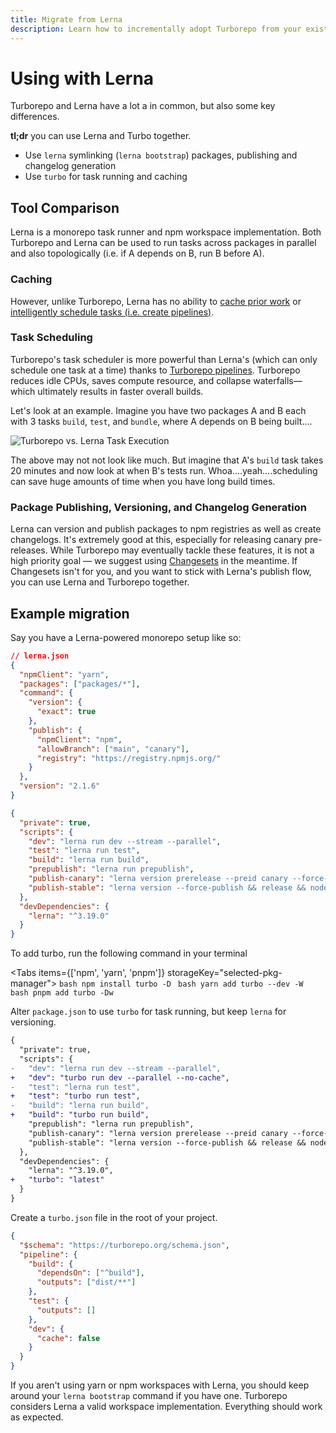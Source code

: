 ```yaml
---
title: Migrate from Lerna
description: Learn how to incrementally adopt Turborepo from your existing Lerna monorepo.
---
```


# Using with Lerna

Turborepo and Lerna have a lot a in common, but also some key differences.

**tl;dr** you can use Lerna and Turbo together.

- Use `lerna` symlinking (`lerna bootstrap`) packages, publishing and changelog generation
- Use `turbo` for task running and caching

## Tool Comparison

Lerna is a monorepo task runner and npm workspace implementation. Both Turborepo and Lerna can be used to run tasks across packages in parallel and also topologically (i.e. if A depends on B, run B before A).

### Caching

However, unlike Turborepo, Lerna has no ability to [cache prior work](../core-concepts/caching) or [intelligently schedule tasks (i.e. create pipelines)](../core-concepts/pipelines).

### Task Scheduling

Turborepo's task scheduler is more powerful than Lerna's (which can only schedule one task at a time) thanks to [Turborepo pipelines](../core-concepts/pipelines). Turborepo reduces idle CPUs, saves compute resource, and collapse waterfalls—which ultimately results in faster overall builds.

Let's look at an example. Imagine you have two packages A and B each with 3 tasks `build`, `test`, and `bundle`, where A depends on B being built....

![Turborepo vs. Lerna Task Execution](/images/docs/turbo-vs-lerna-execution.png)

The above may not not look like much. But imagine that A's `build` task takes 20 minutes and now look at when B's tests run. Whoa....yeah....scheduling can save huge amounts of time when you have long build times.

### Package Publishing, Versioning, and Changelog Generation

Lerna can version and publish packages to npm registries as well as create changelogs. It's extremely good at this, especially for releasing canary pre-releases. While Turborepo may eventually tackle these features, it is not a high priority goal &mdash; we suggest using [Changesets](https://github.com/changesets/changesets) in the meantime. If Changesets isn't for you, and you want to stick with Lerna's publish flow, you can use Lerna and Turborepo together.

## Example migration

Say you have a Lerna-powered monorepo setup like so:

```json
// lerna.json
{
  "npmClient": "yarn",
  "packages": ["packages/*"],
  "command": {
    "version": {
      "exact": true
    },
    "publish": {
      "npmClient": "npm",
      "allowBranch": ["main", "canary"],
      "registry": "https://registry.npmjs.org/"
    }
  },
  "version": "2.1.6"
}
```

```json
{
  "private": true,
  "scripts": {
    "dev": "lerna run dev --stream --parallel",
    "test": "lerna run test",
    "build": "lerna run build",
    "prepublish": "lerna run prepublish",
    "publish-canary": "lerna version prerelease --preid canary --force-publish",
    "publish-stable": "lerna version --force-publish && release && node ./scripts/release-notes.js"
  },
  "devDependencies": {
    "lerna": "^3.19.0"
  }
}
```

To add turbo, run the following command in your terminal


<Tabs items={['npm', 'yarn', 'pnpm']} storageKey="selected-pkg-manager">
  <Tab>
    ```bash
    npm install turbo -D
    ```
  </Tab>
  <Tab>
    ```bash
    yarn add turbo --dev -W
    ```
  </Tab>
  <Tab>
    ```bash
    pnpm add turbo -Dw
    ```
  </Tab>
</Tabs>

Alter `package.json` to use `turbo` for task running, but keep `lerna` for versioning.

```diff
{
  "private": true,
  "scripts": {
-   "dev": "lerna run dev --stream --parallel",
+   "dev": "turbo run dev --parallel --no-cache",
-   "test": "lerna run test",
+   "test": "turbo run test",
-   "build": "lerna run build",
+   "build": "turbo run build",
    "prepublish": "lerna run prepublish",
    "publish-canary": "lerna version prerelease --preid canary --force-publish",
    "publish-stable": "lerna version --force-publish && release && node ./scripts/release-notes.js"
  },
  "devDependencies": {
    "lerna": "^3.19.0",
+   "turbo": "latest"
  }
}
```

Create a `turbo.json` file in the root of your project.

```json
{
  "$schema": "https://turborepo.org/schema.json",
  "pipeline": {
    "build": {
      "dependsOn": ["^build"],
      "outputs": ["dist/**"]
    },
    "test": {
      "outputs": []
    },
    "dev": {
      "cache": false
    }
  }
}
```

If you aren't using yarn or npm workspaces with Lerna, you should keep around your `lerna bootstrap` command if you have one. Turborepo considers Lerna a valid workspace implementation. Everything should work as expected.
